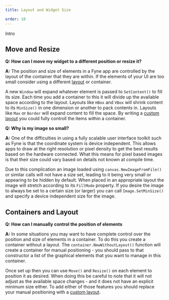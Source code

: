 ```yaml
---
title: Layout and Widget Size

order: 10
---
```


Intro

## Move and Resize

**Q: How can I move my widget to a different position or resize it?**

**A:** The position and size of elements in a Fyne app are controlled by the layout of the container that they are within. If the elements of your UI are too small consider using a different [layout](/started/layouts) or container.

A new `Window` will expand whatever element is passed to `SetContent()` to fill its size. Each time you add a container to this it will divide up the available space according to the layout. Layouts like `HBox` and `VBox` will shrink content to its `MinSize()` in one dimension or another to pack contents in. Layouts like `Max` or `Border` will expand content to fill the space. By writing a [custom layout](/extend/custom-layout) you could fully controll the items within a container.

**Q: Why is my image so small?**

**A:** One of the difficulties in using a fully scalable user interface toolkit such as Fyne is that the coordinate system is device independent. This allows apps to draw at the right resolution or pixel density to get the best results based on the hardware connected. What this means for pixel based images is that their size could vary based on details not known at compile time.

Due to this complication an image loaded using `canvas.NewImageFromFile()` or similar calls will not have a size set, leading to it being very small or appearing to be hidden by default. When placed in an appropriate layout the image will stretch according to its `FillMode` property. If you desire the image to always be set to a certain size (or larger) you can call `Image.SetMinSize()` and specify a device independent size for the image.

## Containers and Layout 

**Q: How can I manually control the position of elements**

**A:** In some situations you may want to have complete control over the position and size of elements in a container. To do this you create a container without a layout.
The `container.NewWithoutLayout()` function will create a container for manual positioning - you should pass to that constructor a list of the graphical elements that you want to manage in this container.

Once set up then you can use `Move()` and `Resize()` on each element to position it as desired. When doing this be careful to note that it will not adjust as the available space changes - and it does not have an explicit minimum size either. To add either of those features you should replace your manual positioning with a [custom layout](/tutorial/custom-layout).
